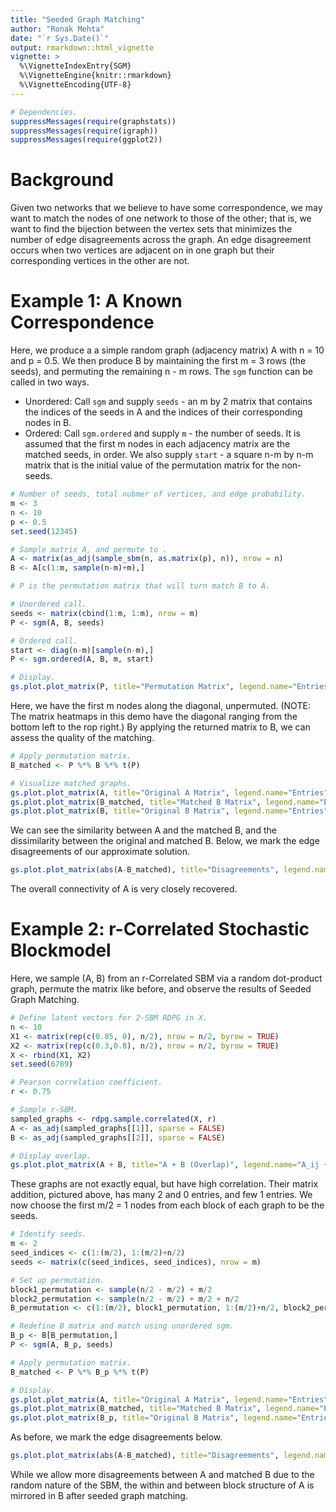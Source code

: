 ---
title: "Seeded Graph Matching"
author: "Ronak Mehta"
date: "`r Sys.Date()`"
output: rmarkdown::html_vignette
vignette: >
  %\VignetteIndexEntry{SGM}
  %\VignetteEngine{knitr::rmarkdown}
  %\VignetteEncoding{UTF-8}
---

```{r, warning=FALSE}
# Dependencies.
suppressMessages(require(graphstats))
suppressMessages(require(igraph))
suppressMessages(require(ggplot2))
```


# Background

Given two networks that we believe to have some correspondence, we may want to match the nodes of one network to those of the other; that is, we want to find the bijection between the vertex sets that minimizes the number of edge disagreements across the graph. An edge disagreement occurs when two vertices are adjacent on in one graph but their corresponding vertices in the other are not.


# Example 1: A Known Correspondence

Here, we produce a a simple random graph (adjacency matrix) A with n = 10 and p = 0.5. We then produce B by maintaining the first m = 3 rows (the seeds), and permuting the remaining n - m rows. The `sgm` function can be called in two ways.

* Unordered: Call `sgm` and supply `seeds` - an m by 2 matrix that contains the indices of the seeds in A and the indices of their corresponding nodes in B.
* Ordered: Call `sgm.ordered` and supply `m` - the number of seeds. It is assumed that the first m nodes in each adjacency matrix are the matched seeds, in order. We also supply `start` - a square n-m by n-m matrix that is the initial value of the permutation matrix for the non-seeds.

```{r, fig.width=4.5, fig.height=4}

# Number of seeds, total nubmer of vertices, and edge probability.
m <- 3
n <- 10
p <- 0.5
set.seed(12345)

# Sample matrix A, and permute to .
A <- matrix(as_adj(sample_sbm(n, as.matrix(p), n)), nrow = n)
B <- A[c(1:m, sample(n-m)+m),]

# P is the permutation matrix that will turn match B to A.

# Unordered call.
seeds <- matrix(cbind(1:m, 1:m), nrow = m)
P <- sgm(A, B, seeds)

# Ordered call.
start <- diag(n-m)[sample(n-m),]
P <- sgm.ordered(A, B, m, start)

# Display.
gs.plot.plot_matrix(P, title="Permutation Matrix", legend.name="Entries", ffactor = TRUE)
```

Here, we have the first m nodes along the diagonal, unpermuted. (NOTE: The matrix heatmaps in this demo have the diagonal ranging from the bottom left to the rop right.) By applying the returned matrix to B, we can assess the quality of the matching.

```{r, fig.width=4.5, fig.height=4}

# Apply permutation matrix.
B_matched <- P %*% B %*% t(P)

# Visualize matched graphs.
gs.plot.plot_matrix(A, title="Original A Matrix", legend.name="Entries", ffactor = TRUE)
gs.plot.plot_matrix(B_matched, title="Matched B Matrix", legend.name="Entries", ffactor = TRUE)
gs.plot.plot_matrix(B, title="Original B Matrix", legend.name="Entries", ffactor = TRUE)
```

We can see the similarity between A and the matched B, and the dissimilarity between the original and matched B. Below, we mark the edge disagreements of our approximate solution.

```{r, fig.width=5, fig.height=4}
gs.plot.plot_matrix(abs(A-B_matched), title="Disagreements", legend.name="Disagreement = 1", ffactor = TRUE)
```

The overall connectivity of A is very closely recovered.

# Example 2: r-Correlated Stochastic Blockmodel

Here, we sample (A, B) from an r-Correlated SBM via a random dot-product graph, permute the matrix like before, and observe the results of Seeded Graph Matching.

```{r, fig.width=4.5, fig.height=4}

# Define latent vectors for 2-SBM RDPG in X.
n <- 10
X1 <- matrix(rep(c(0.85, 0), n/2), nrow = n/2, byrow = TRUE)
X2 <- matrix(rep(c(0.3,0.8), n/2), nrow = n/2, byrow = TRUE)
X <- rbind(X1, X2)
set.seed(6789)

# Pearson correlation coefficient.
r <- 0.75

# Sample r-SBM.
sampled_graphs <- rdpg.sample.correlated(X, r)
A <- as_adj(sampled_graphs[[1]], sparse = FALSE)
B <- as_adj(sampled_graphs[[2]], sparse = FALSE)

# Display overlap.
gs.plot.plot_matrix(A + B, title="A + B (Overlap)", legend.name="A_ij + B_ij")

```

These graphs are not exactly equal, but have high correlation. Their matrix addition, pictured above, has many 2 and 0 entries, and few 1 entries. We now choose the first m/2 = 1 nodes from each block of each graph to be the seeds.

```{r, fig.width=4.5, fig.height=4}

# Identify seeds.
m <- 2
seed_indices <- c(1:(m/2), 1:(m/2)+n/2)
seeds <- matrix(c(seed_indices, seed_indices), nrow = m)

# Set up permutation.
block1_permutation <- sample(n/2 - m/2) + m/2
block2_permutation <- sample(n/2 - m/2) + m/2 + n/2
B_permutation <- c(1:(m/2), block1_permutation, 1:(m/2)+n/2, block2_permutation)

# Redefine B matrix and match using unordered sgm.
B_p <- B[B_permutation,]
P <- sgm(A, B_p, seeds)

# Apply permutation matrix.
B_matched <- P %*% B_p %*% t(P)

# Display.
gs.plot.plot_matrix(A, title="Original A Matrix", legend.name="Entries", ffactor = TRUE)
gs.plot.plot_matrix(B_matched, title="Matched B Matrix", legend.name="Entries", ffactor = TRUE)
gs.plot.plot_matrix(B_p, title="Original B Matrix", legend.name="Entries", ffactor = TRUE)
```

As before, we mark the edge disagreements below.

```{r, fig.width=5, fig.height=4}
gs.plot.plot_matrix(abs(A-B_matched), title="Disagreements", legend.name="Disagreement = 1", ffactor = TRUE)
```

While we allow more disagreements between A and matched B due to the random nature of the SBM, the within and between block structure of A is mirrored in B after seeded graph matching.
